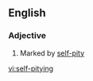 ==English==

===Adjective===
{{en-adj|pos=[[self]]-[[pitying]]}}

# Marked by [[self-pity]]

[[vi:self-pitying]]